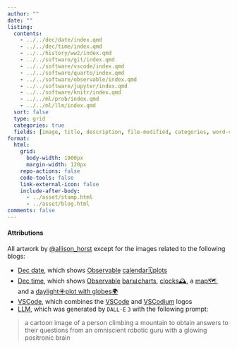 ```yaml
---
author: ""
date: ""
listing:
  contents:
    - ../../dec/date/index.qmd
    - ../../dec/time/index.qmd
    - ../../history/ww2/index.qmd
    - ../../software/git/index.qmd
    - ../../software/vscode/index.qmd
    - ../../software/quarto/index.qmd
    - ../../software/observable/index.qmd
    - ../../software/jupyter/index.qmd
    - ../../software/knitr/index.qmd
    - ../../ml/prob/index.qmd
    - ../../ml/llm/index.qmd
  sort: false
  type: grid
  categories: true
  fields: [image, title, description, file-modified, categories, word-count, reading-time]
format:
  html:
    grid:
      body-width: 1900px
      margin-width: 120px
    repo-actions: false
    code-tools: false
    link-external-icon: false
    include-after-body:
      - ../asset/stamp.html
      - ../asset/blog.html
comments: false
---
```


#### Attributions {.appendix}
All artwork by [@allison_horst](https://twitter.com/allison_horst) except for the images related to the following blogs:

- [Dec date](../dec/date/index.qmd), which shows [Observable](https://observablehq.com) [calendar🗓️plots](https://observablehq.com/@observablehq/plot-calendar)
- [Dec time](../dec/time/index.qmd), which shows [Observable](https://observablehq.com)
  [bar📊charts](https://observablehq.com/@fheyen/barchart-clock),
  [clocks🕰️](https://observablehq.com/@d3/simple-clock),
  a [map🗺️](https://observablehq.com/@enjalot/draggable-world-map-coordinates-input),
  and a [daylight☀️plot with globes🌍](https://observablehq.com/@dbridges/visualizing-seasonal-daylight)
- [VSCode](../software/positron/index.qmd), which combines the [VSCode](https://commons.wikimedia.org/wiki/File:Visual_Studio_Code_1.35_icon.svg) and [VSCodium](https://commons.wikimedia.org/wiki/File:VSCodium_Logo.png) logos
- [LLM](../ml/llm/index.qmd), which was generated by `DALL·E` `3` with the following prompt:

> a cartoon image of a person climbing a mountain to obtain answers to their questions from an omniscient robotic guru with a glowing positronic brain
